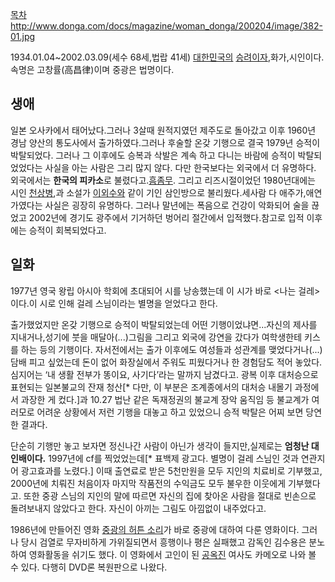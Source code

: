 [[목차]]
http://www.donga.com/docs/magazine/woman_donga/200204/image/382-01.jpg

1934.01.04~2002.03.09(세수 68세,법랍 41세)
[[대한민국]]의 [[승려]]이자,화가,시인이다.속명은 고창률(高昌律)이며 중광은 법명이다.

== 생애 ==
일본 오사카에서 태어났다.그러나 3살때 원적지였던 제주도로 돌아갔고 이후 1960년 경남 양산의 통도사에서 출가하였다.그러나 후술할 온갖 기행으로 결국 1979년 승적이 박탈되었다. 그러나 그 이후에도 승복과 삭발은 계속 하고 다니는 바람에 승적이 박탈되었었다는 사실을 아는 사람은 그리 많지 않다. 다만 한국보다는 외국에서 더 유명하다. 외국에서는 '''한국의 피카소'''로 불렸다고.[[흠좀무]]. 그리고 리즈시절이었던 1980년대에는 시인 [[천상병]],과 소설가 [[이외수]]와 같이 기인 삼인방으로 불리웠다.세사람 다 애주가,애연가였다는 사실은 굉장히 유명하다. 그러나 말년에는 폭음으로 건강이 악화되어 술을 끊었고 2002년에 경기도 광주에서 기거하던 벙어리 절간에서 입적했다.참고로 입적 이후에는 승적이 회복되었다고.

== 일화 ==

1977년 영국 왕립 아시아 학회에 초대되어 시를 낭송했는데 이 시가 바로 <나는 걸레>이다.이 시로 인해 걸레 스님이라는 별명을 얻었다고 한다.

출가했었지만 온갖 기행으로 승적이 박탈되었는데 어떤 기행이었냐면...자신의 제사를 지내거나,성기에 붓을 매달아(...)그림을 그리고 외국에 강연을 갔다가 여학생한테 키스를 하는 등의 기행이다. 자서전에서는 출가 이후에도 여성들과 성관계를 맺었다거나(...) 담배 피고 싶었는데 돈이 없어 화장실에서 주워도 피웠다거나 한 경험담도 적어 놓았다. 심지어는 ‘내 생활 전부가 똥이요, 사기다’라는 말까지 남겼다고.
광복 이후 대처승으로 표현되는 일본불교의 잔재 청산[* 다만, 이 부분은 조계종에서의 대처승 내몰기 과정에서 과장한 게 컸다.]과 10.27 법난 같은 독재정권의 불교계 장악 움직임 등 불교계가 여러모로 어려운 상황에서 저런 기행을 대놓고 하고 있었으니 승적 박탈은 어찌 보면 당연한 결과다.

단순히 기행만 놓고 보자면 정신나간 사람이 아닌가 생각이 들지만,실제로는 '''엄청난 대인배이다.''' 1997년에 cf를 찍었었는데[* 표백제 광고다. 별명이 걸레 스님인 것과 연관지어 광고효과를 노렸다.] 이때 출연료로 받은 5천만원을 모두 지인의 치료비로 기부했고, 2000년에 치뤄진 처음이자 마지막 작품전의 수익금도 모두 불우한 이웃에게 기부했다고. 또한 중광 스님의 지인의 말에 따르면 자신의 집에 찾아온 사람을 절대로 빈손으로 돌려보내지 않았다고 한다. 자신이 아끼는 그림도 아낌없이 내주었다고.

1986년에 만들어진 영화 [http://blog.naver.com/PostView.nhn?blogId=cine212722&logNo=100101951132 중광의 허튼 소리]가 바로 중광에 대하여 다룬 영화이다. 그러나 당시 검열로 무자비하게 가위질되면서 흥행이나 평은 실패했고 감독인 김수용은 분노하여 영화활동을 쉬기도 했다. 이 영화에서 고인이 된 [[공옥진]] 여사도 카메오로 나와 볼 수 있다. 다행히 DVD론 복원판으로 나왔다.
